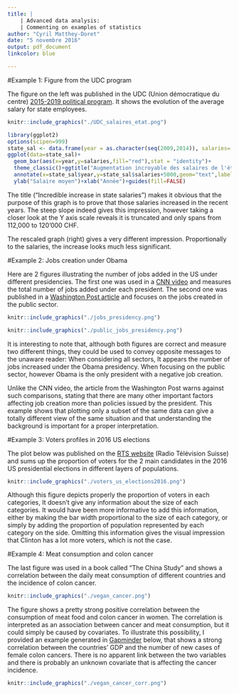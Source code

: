 ```yaml
---
title: |
    | Advanced data analysis: 
    | Commenting on examples of statistics
author: "Cyril Matthey-Doret"
date: "5 novembre 2016"
output: pdf_document
linkcolor: blue

---
```



#Example 1: Figure from the UDC program

The figure on the left was published in the UDC (Union démocratique du centre) [2015-2019 political program](http://www.udc-ne.ch/DIVERS/Programme_2015-2019.pdf). It shows the evolution of the average salary for state employees.

```r
knitr::include_graphics("./UDC_salaires_etat.png")

library(ggplot2)
options(scipen=999)
state_sal <- data.frame(year = as.character(seq(2009,2014)), salaries= c(113738, 115591, 117760, 119461, 120075, 121006))
ggplot(data=state_sal)+
  geom_bar(aes(x=year,y=salaries,fill="red"),stat = "identity")+
  theme_classic()+ggtitle("Augmentation incroyable des salaires de l'état")+
  annotate(x=state_sal$year,y=state_sal$salaries+5000,geom="text",label=paste0(state_sal$salaries,".-"))+
  ylab("Salaire moyen")+xlab("Année")+guides(fill=FALSE)

```

The title ("Incredible increase in state salaries") makes it obvious that the purpose of this graph is to prove that those salaries increased in the recent years. The steep slope indeed gives this impression, however taking a closer look at the Y axis scale reveals it is truncated and only spans from  112,000 to 120'000 CHF.

The rescaled graph (right) gives a very different impression. Proportionally to the salaries, the increase looks much less significant.


 
#Example 2: Jobs creation under Obama

Here are 2 figures illustrating the number of jobs added in the US under different presidencies. The first one was used in a [CNN video](http://money.cnn.com/video/news/economy/2016/11/04/obama-jobs-record.cnnmoney/index.html?iid=V_Top) and measures the total number of jobs added under each president. The second one was published in a [Washington Post article](https://www.washingtonpost.com/news/fact-checker/wp/2014/09/15/obamas-claim-that-businesses-are-in-the-longest-uninterrupted-stretch-of-job-creation/#comments) and focuses on the jobs created in the public sector. 




```r

knitr::include_graphics("./jobs_presidency.png")

```

```r
knitr::include_graphics("./public_jobs_presidency.png")

```

It is interesting to note that, although both figures are correct and measure two different things, they could be used to convey opposite messages to the unaware reader: When considering all sectors, It appears the number of jobs increased under the Obama presidency. When focusing on the public sector, however Obama is the only president with a negative job creation.

Unlike the CNN video, the article from the Washington Post warns against such comparisons, stating that there are many other important factors affecting job creation more than policies issued by the president. This example shows that plotting only a subset of the same data can give a totally different view of the same situation and that understanding the background is important for a proper interpretation.

#Example 3: Voters profiles in 2016 US elections

The plot below was published on the [RTS website](http://www.rts.ch/info/monde/8154717-la-base-des-electeurs-de-donald-trump-des-blancs-non-citadins.html) (Radio Télévision Suisse) and sums up the proportion of voters for the 2 main candidates in the 2016 US presidential elections in different layers of populations. 

```r
knitr::include_graphics("./voters_us_elections2016.png")
```

Although this figure depicts properly the proportion of voters in each categories, It doesn't give any information about the size of each categories. It would have been more informative to add this information, either by making the bar width proportional to the size of each category, or simply by adding the proportion of population represented by each category on the side. Omitting this information gives the visual impression that Clinton has a lot more voters, which is not the case.


#Example 4: Meat consumption and colon cancer

The last figure was used in a book called "The China Study"\footnote{The China study: the most comprehensive study of nutrition ever conducted and the startling implications for diet, weight loss and long-term health
T. Campbell-Thomas Campbell - BenBella Books - 2005} and shows a correlation between the daily meat consumption of different countries and the incidence of colon cancer.


```r

knitr::include_graphics("./vegan_cancer.png")

```

The figure shows a pretty strong positive correlation between the consumption of meat food and colon cancer in women. The correlation is interpreted as an association between cancer and meat consumption, but it could simply be caused by covariates. To illustrate this possibility, I provided an example generated in [Gapminder](http://www.gapminder.org/world/#$majorMode=chart$is;shi=t;ly=2003;lb=f;il=t;fs=11;al=0;stl=t;st=t;nsl=t;se=t$wst;tts=C$ts;sp=5.59290322580644;ti=2002$zpv;v=0$inc_x;mmid=XCOORDS;iid=pyj6tScZqmEfI4sLVvEQtHw;by=ind$inc_y;mmid=YCOORDS;iid=phAwcNAVuyj2L5YHqVxRTLA;by=ind$inc_s;uniValue=8.21;iid=phAwcNAVuyj0XOoBL_n5tAQ;by=ind$inc_c;uniValue=255;gid=CATID0;by=grp$map_x;scale=log;dataMin=10300000;dataMax=11740000000000$map_y;scale=log;dataMin=1;dataMax=80430$map_s;sma=49;smi=2.65$cd;bd=0$inds=) below, that shows a strong correlation between the countries' GDP and the number of new cases of female colon cancers. There is no apparent link between the two variables and there is probably an unknown covariate that is affecting the cancer incidence.

```r

knitr::include_graphics("./vegan_cancer_corr.png")

```
